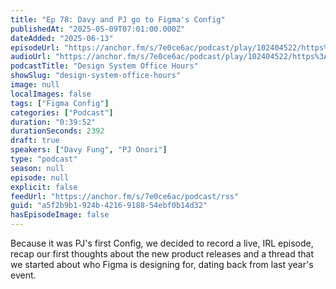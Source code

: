 ```yaml
---
title: "Ep 78: Davy and PJ go to Figma's Config"
publishedAt: "2025-05-09T07:01:00.000Z"
dateAdded: "2025-06-13"
episodeUrl: "https://anchor.fm/s/7e0ce6ac/podcast/play/102404522/https%3A%2F%2Fd3ctxlq1ktw2nl.cloudfront.net%2Fstaging%2F2025-4-9%2F249711ca-64d2-2da9-bc71-5bc3358b1a81.mp3"
audioUrl: "https://anchor.fm/s/7e0ce6ac/podcast/play/102404522/https%3A%2F%2Fd3ctxlq1ktw2nl.cloudfront.net%2Fstaging%2F2025-4-9%2F249711ca-64d2-2da9-bc71-5bc3358b1a81.mp3"
podcastTitle: "Design System Office Hours"
showSlug: "design-system-office-hours"
image: null
localImages: false
tags: ["Figma Config"]
categories: ["Podcast"]
duration: "0:39:52"
durationSeconds: 2392
draft: true
speakers: ["Davy Fung", "PJ Onori"]
type: "podcast"
season: null
episode: null
explicit: false
feedUrl: "https://anchor.fm/s/7e0ce6ac/podcast/rss"
guid: "a5f2b9b1-924b-4216-9188-54ebf0b14d32"
hasEpisodeImage: false
---
```

Because it was PJ's first Config, we decided to record a live, IRL episode, recap our first thoughts about the new product releases and a thread that we started about who Figma is designing for, dating back from last year's event.
